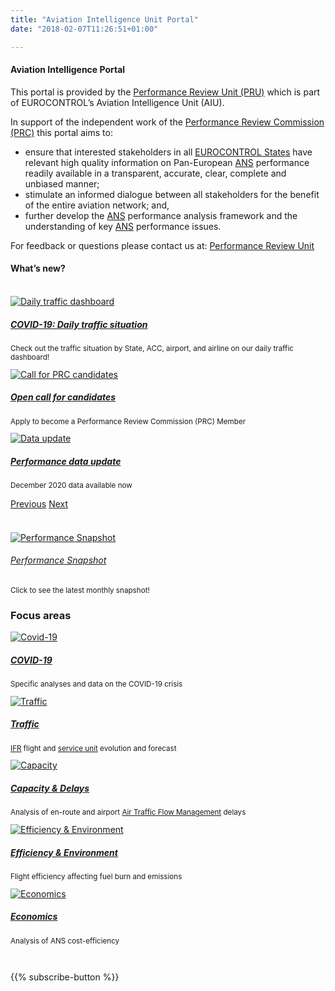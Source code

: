 ```yaml
---
title: "Aviation Intelligence Unit Portal"
date: "2018-02-07T11:26:51+01:00"

---
```


<style type="text/css">
.img-responsive {
    margin: 0 auto;
    max-width: 75%
}

.resp-container {
    position: relative;
    overflow: hidden;
    padding-top: 50.0%;
}

.resp-iframe {
    position: absolute;
    top: 0;
    left: 0;
    width: 100%;
    height: 110%;
    border: 0;
}
</style>

<div class="container">
<div class="row">
<div class="col-sm-6"><h4>Aviation Intelligence Portal</h4>
This portal is provided by the [Performance Review Unit (PRU)](/about/us/) which is part of EUROCONTROL's Aviation Intelligence Unit (AIU). 

In support of the independent work of the [Performance Review Commission (PRC)](/about/prc/) this portal aims to:

* ensure that interested stakeholders in all [EUROCONTROL States](/definition/eurocontrol-area/) have relevant high quality information on Pan-European [ANS](/acronym/ans/) performance readily available in a transparent, accurate, clear, complete and unbiased manner;
* stimulate an informed dialogue between all stakeholders for the benefit of the entire aviation network; and,
* further develop the [ANS](/acronym/ans/) performance analysis framework and the understanding of key [ANS](/acronym/ans/) performance issues.

For feedback or questions please contact us at:
[Performance Review Unit](mailto:PRU-Support@eurocontrol.int)
</div>

<div class="col-sm-4"><h4>What's new?</h4><br>
<div id="carouselExampleFade" class="carousel slide carousel-fade" data-ride="carousel">
<div class="carousel-inner">
 
  <div class="carousel-item active"><div class="card  border-0"><a href="https://www.eurocontrol.int/Economics/DailyTrafficVariation-States.html"><img class="card-img-top" src="/images/landing/ectl_cov.jpg" alt="Daily traffic dashboard"><div class="card-body"><h5 class="card-title">COVID-19: Daily traffic situation</h5></a><small><p class="card-text">Check out the traffic situation by State, ACC, airport, and airline on our daily traffic dashboard!</p></small></div></div></div>

  <div class="carousel-item"><div class="card  border-0"><a href="https://www.eurocontrol.int/news/open-call-candidates-become-performance-review-commission-prc-member" target="_blank"><img class="card-img-top"  src="/images/landing/prc_candidates.jpg" alt="Call for PRC candidates"><div class="card-body"><h5 class="card-title">Open call for candidates</h5></a><small><p class="card-text">Apply to become a Performance Review Commission (PRC) Member</p></small></div></div></div>

  <div class="carousel-item"><div class="card  border-0"><a href="/data/"><img class="card-img-top"  src="/images/landing/data_icon.jpg" alt="Data update"><div class="card-body"><h5 class="card-title">Performance data update</h5></a><small><p class="card-text">December 2020 data available now</p></small></div></div></div>
</div>

<a class="carousel-control-prev" href="#carouselExampleFade" role="button" data-slide="prev"><span class="carousel-control-prev-icon" aria-hidden="true"></span><span class="sr-only">Previous</span></a>
<a class="carousel-control-next" href="#carouselExampleFade" role="button" data-slide="next"><span class="carousel-control-next-icon" aria-hidden="true"></span><span class="sr-only">Next</span></a>
</div>
</div>

<div class="col-sm-2"><h4></h4><br>
<div class="card bg-light text-center border-0"><a href="https://www.eurocontrol.int/Economics/BalancedScorecard.html">
  <img class="card-img-top" src="/images/landing/ectl_int_db.png" alt="Performance Snapshot"><br>
  <div class="card-body"><h6 class="card-title">Performance Snapshot</h6></a><small><p class="card-text">Click to see the latest monthly snapshot!</p></small>
  </div>
</div>
</div>
</div>

### Focus areas
<!-- cards with Key Performance Areas -->
<div class="container">
<div class="row">
<div class="card-deck">
<div class="card"><a href="/covid">
  <img class="card-img-top" src="/images/landing/covid_icon.jpg" alt="Covid-19">
  <div class="card-body"><h5 class="card-title">COVID-19</h5></a><small><p class="card-text">Specific analyses and data on the COVID-19 crisis</p></small>
  </div>
</div>
<div class="card"><a href="/traffic">
  <img class="card-img-top" src="/images/landing/ectl_traff_th.jpg" alt="Traffic">
  <div class="card-body"><h5 class="card-title">Traffic</h5></a><small><p class="card-text">[IFR](/acronym/ifr/) flight and [service unit](/acronym/su/) evolution and forecast </p></small>
  </div>
</div>
<div class="card"><a href="/capacity">
  <img class="card-img-top" src="/images/landing/ectl_cap_th.jpg" alt="Capacity">
  <div class="card-body"><h5 class="card-title">Capacity & Delays</h5></a><small><p class="card-text">Analysis of en-route and airport [Air Traffic Flow Management](/acronym/atfm/) delays</p></small>
  </div>
</div>
<div class="card"><a href="/efficiency">
  <img class="card-img-top" src="/images/landing/ectl_env_th.jpg" alt="Efficiency & Environment">
  <div class="card-body"><h5 class="card-title">Efficiency & Environment</h5></a><small><p class="card-text">Flight efficiency affecting fuel burn and emissions</p></small>
  </div>
</div>
<div class="card"><a href="/economics">
  <img class="card-img-top" src="/images/landing/ectl_cef_th.jpg" alt="Economics">
  <div class="card-body"><h5 class="card-title">Economics</h5></a><small><p class="card-text">Analysis of ANS cost-efficiency</p></small>
  </div>
</div>
</div>
</div>
</div>

<br>
<div class="container text-center">
{{% subscribe-button %}}
</div>

[ectl_daily]: https://www.eurocontrol.int/Economics/DailyTrafficVariation "Daily traffic updates"
[ectlweb]: https://www.eurocontrol.int/ "EUROCONTROL web page"